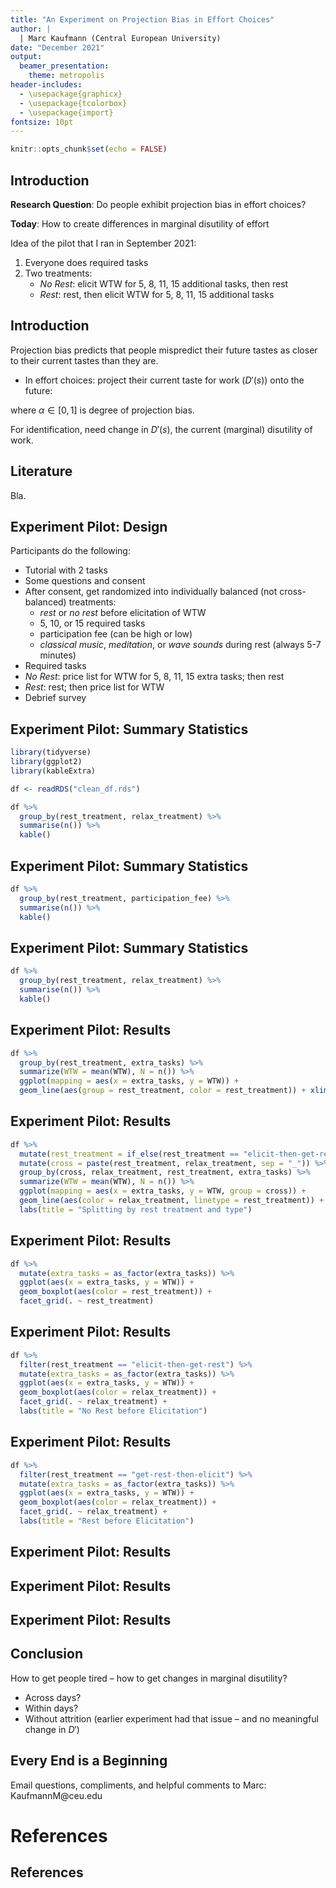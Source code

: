 ```yaml
---
title: "An Experiment on Projection Bias in Effort Choices"
author: |
  | Marc Kaufmann (Central European University)
date: "December 2021"
output:
  beamer_presentation:
    theme: metropolis
header-includes: 
  - \usepackage{graphicx}
  - \usepackage{tcolorbox}
  - \usepackage{import}
fontsize: 10pt
---
```


```r
knitr::opts_chunk$set(echo = FALSE)
```

## Introduction

**Research Question**: Do people exhibit projection bias in effort choices?

**Today**: How to create differences in marginal disutility of effort

Idea of the pilot that I ran in September 2021:

1. Everyone does required tasks
2. Two treatments:
    - *No Rest*: elicit WTW for 5, 8, 11, 15 additional tasks, then rest
    - *Rest*: rest, then elicit WTW for 5, 8, 11, 15 additional tasks
    
## Introduction

Projection bias predicts that people mispredict their future tastes as closer to their current tastes than they are.

- In effort choices: project their current taste for work ($D'(s)$) onto the future: 
\begin{equation*}
  \tilde{D}'(e|s) = (1 - \alpha) D'(e) + \alpha D'(s)
\end{equation*}

where $\alpha \in [0, 1]$ is degree of projection bias. 

For identification, need change in $D'(s)$, the current (marginal) disutility of work.

## Literature

Bla.

## Experiment Pilot: Design

Participants do the following:

- Tutorial with 2 tasks
- Some questions and consent
- After consent, get randomized into individually balanced (not cross-balanced) treatments:
    - *rest* or *no rest* before elicitation of WTW
    - 5, 10, or 15 required tasks
    - participation fee (can be high or low)
    - *classical music*, *meditation*, or *wave sounds* during rest (always 5-7 minutes)
- Required tasks
- *No Rest*: price list for WTW for 5, 8, 11, 15 extra tasks; then rest
- *Rest*: rest; then price list for WTW 
- Debrief survey

## Experiment Pilot: Summary Statistics

```r
library(tidyverse)
library(ggplot2)
library(kableExtra)

df <- readRDS("clean_df.rds")
```

```r
df %>%
  group_by(rest_treatment, relax_treatment) %>%
  summarise(n()) %>%
  kable()
```

## Experiment Pilot: Summary Statistics

```r
df %>%
  group_by(rest_treatment, participation_fee) %>%
  summarise(n()) %>%
  kable()
```

## Experiment Pilot: Summary Statistics

```r
df %>%
  group_by(rest_treatment, relax_treatment) %>%
  summarise(n()) %>%
  kable()
```

## Experiment Pilot: Results

```r
df %>% 
  group_by(rest_treatment, extra_tasks) %>%
  summarize(WTW = mean(WTW), N = n()) %>%
  ggplot(mapping = aes(x = extra_tasks, y = WTW)) + 
  geom_line(aes(group = rest_treatment, color = rest_treatment)) + xlim(5, 15) + ylim(0, 3.2)
```

## Experiment Pilot: Results

```r
df %>%
  mutate(rest_treatment = if_else(rest_treatment == "elicit-then-get-rest", "NR", "R")) %>%
  mutate(cross = paste(rest_treatment, relax_treatment, sep = "_")) %>%
  group_by(cross, relax_treatment, rest_treatment, extra_tasks) %>%
  summarize(WTW = mean(WTW), N = n()) %>%
  ggplot(mapping = aes(x = extra_tasks, y = WTW, group = cross)) +
  geom_line(aes(color = relax_treatment, linetype = rest_treatment)) + xlim(5, 15) + ylim(0, 3.2) + 
  labs(title = "Splitting by rest treatment and type")
```

## Experiment Pilot: Results

```r
df %>%
  mutate(extra_tasks = as_factor(extra_tasks)) %>%
  ggplot(aes(x = extra_tasks, y = WTW)) + 
  geom_boxplot(aes(color = rest_treatment)) +
  facet_grid(. ~ rest_treatment)
```

## Experiment Pilot: Results

```r
df %>%
  filter(rest_treatment == "elicit-then-get-rest") %>%
  mutate(extra_tasks = as_factor(extra_tasks)) %>%
  ggplot(aes(x = extra_tasks, y = WTW)) + 
  geom_boxplot(aes(color = relax_treatment)) +
  facet_grid(. ~ relax_treatment) +
  labs(title = "No Rest before Elicitation")
```

## Experiment Pilot: Results

```r
df %>%
  filter(rest_treatment == "get-rest-then-elicit") %>%
  mutate(extra_tasks = as_factor(extra_tasks)) %>%
  ggplot(aes(x = extra_tasks, y = WTW)) + 
  geom_boxplot(aes(color = relax_treatment)) +
  facet_grid(. ~ relax_treatment) +
  labs(title = "Rest before Elicitation")
```

## Experiment Pilot: Results

\import{./}{basic_regs.tex}

## Experiment Pilot: Results

\import{./}{required_tasks_regs.tex}

## Experiment Pilot: Results

\import{./}{fee_regs.tex}

## Conclusion

How to get people tired -- how to get changes in marginal disutility?

- Across days?
- Within days?
- Without attrition (earlier experiment had that issue -- and no meaningful change in $D'$)

## Every End is a Beginning

\pause{}

\begin{center}
    \huge
    Thanks
    \normalsize
\end{center}

Email questions, compliments, and helpful comments to Marc: KaufmannM@ceu.edu


# References

## References
